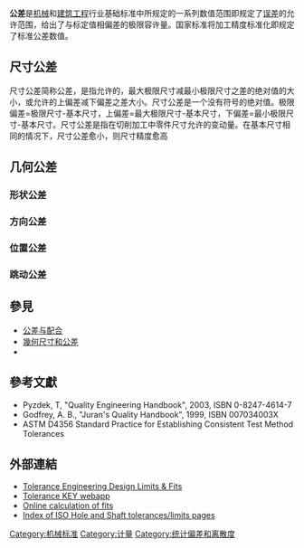 {{Expand English}}
{{Expert|time=2015-12-14T03:32:04+00:00}}

'''公差'''是[[机械|机械]]和[[建筑工程|建筑工程]]行业基础标准中所规定的一系列数值范围即规定了[[误差|误差]]的允许范围，给出了与标定值相偏差的极限容许量。国家标准将加工精度标准化即规定了标准公差数值。

==尺寸公差==
尺寸公差简称公差，是指允许的，最大极限尺寸减最小极限尺寸之差的绝对值的大小，或允许的上偏差减下偏差之差大小。尺寸公差是一个没有符号的绝对值。极限偏差=极限尺寸-基本尺寸，上偏差=最大极限尺寸-基本尺寸，下偏差=最小极限尺寸-基本尺寸。尺寸公差是指在切削加工中零件尺寸允许的变动量。在基本尺寸相同的情况下，尺寸公差愈小，则尺寸精度愈高

==几何公差==
===形状公差===
{{empty section}}
===方向公差===
{{empty section}}
===位置公差===
{{empty section}}
===跳动公差===
{{empty section}}

== 參見 ==
*[[公差与配合|公差与配合]]
*[[幾何尺寸和公差|幾何尺寸和公差]]
*{{link-en|公差分析|Tolerance analysis}}

== 參考文獻 ==
* Pyzdek, T, "Quality Engineering Handbook", 2003, ISBN 0-8247-4614-7
* Godfrey, A. B., "Juran's Quality Handbook", 1999, ISBN 007034003X
* ASTM D4356 Standard Practice for Establishing Consistent Test Method Tolerances

== 外部連結 ==
*[http://www.engineersedge.com/tolerance_chart.htm Tolerance Engineering Design Limits & Fits] {{Wayback|url=http://www.engineersedge.com/tolerance_chart.htm |date=20201120225854 }}
*[http://www.m.kth.se/marcusgr/tolerance/ Tolerance KEY webapp]{{dead link|date=2017年11月 |bot=InternetArchiveBot |fix-attempted=yes }}
*[http://www.mesys.ch/calc/tolerances.fcgi?lang=en Online calculation of fits] {{Wayback|url=http://www.mesys.ch/calc/tolerances.fcgi?lang=en |date=20200218060733 }}
*[https://web.archive.org/web/20121222192104/http://www.roymech.co.uk/Useful_Tables/ISO_Tolerances/ISO_LIMITS.htm Index of ISO Hole and Shaft tolerances/limits pages]

{{stub}}
{{Authority control}}

[[Category:机械标准|Category:机械标准]]
[[Category:计量|Category:计量]]
[[Category:统计偏差和离散度|Category:统计偏差和离散度]]